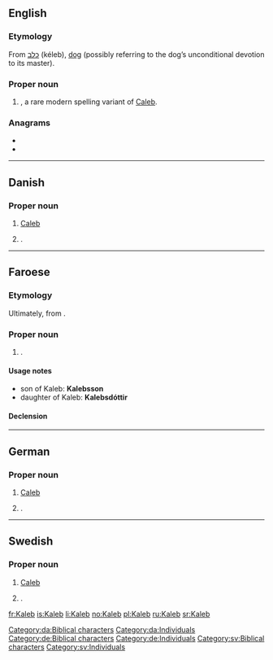 ==English==

===Etymology===
From {{etyl|he|en}} [[כלב]] (kéleb), [[dog]] (possibly referring to the dog’s unconditional devotion to its master).

===Proper noun===
{{en-proper noun}}

# {{given name|male|from=Hebrew}}, a rare modern spelling variant of [[Caleb]].

===Anagrams===
* {{l|en|Blake}}
* {{l|en|bleak}}

----

==Danish==

===Proper noun===
{{head|da|proper noun}}

# [[Caleb]] {{qualifier|biblical character}}
# {{lb|da|rare}} {{given name|male|lang=da}}.

[[Category:da:Biblical characters]]
[[Category:da:Individuals]]

----

==Faroese==

===Etymology===
Ultimately, from {{der|fo|he|כֶּלֶב|gloss=dog|tr=kéleb}}.

===Proper noun===
{{head|fo|proper noun|g=m}}

# {{given name|male|lang=fo}}.

====Usage notes====
* son of Kaleb: '''Kalebsson'''
* daughter of Kaleb: '''Kalebsdóttir'''

====Declension====
{{fo-decl-proper-noun-s-indef|Kaleb|Kaleb|Kalebi|Kalebs}}

----

==German==

===Proper noun===
{{head|de|proper noun}}

# [[Caleb]] {{qualifier|biblical character}}
# {{lb|de|rare}} {{given name|male|lang=de}}.

[[Category:de:Biblical characters]]
[[Category:de:Individuals]]

----

==Swedish==

===Proper noun===
{{head|sv|proper noun}}

# [[Caleb]] {{qualifier|biblical character}}
# {{lb|sv|rare}} {{given name|male|lang=sv}}.

[[Category:sv:Biblical characters]]
[[Category:sv:Individuals]]

[[fr:Kaleb]]
[[is:Kaleb]]
[[li:Kaleb]]
[[no:Kaleb]]
[[pl:Kaleb]]
[[ru:Kaleb]]
[[sr:Kaleb]]